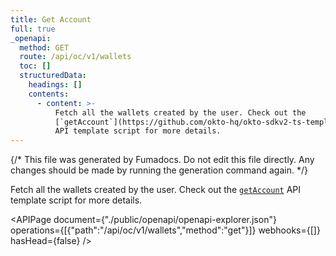 ```yaml
---
title: Get Account
full: true
_openapi:
  method: GET
  route: /api/oc/v1/wallets
  toc: []
  structuredData:
    headings: []
    contents:
      - content: >-
          Fetch all the wallets created by the user. Check out the
          [`getAccount`](https://github.com/okto-hq/okto-sdkv2-ts-template/blob/main/src/api-template/explorer/getAccount.ts)
          API template script for more details.
---
```


{/* This file was generated by Fumadocs. Do not edit this file directly. Any changes should be made by running the generation command again. */}

Fetch all the wallets created by the user. Check out the [`getAccount`](https://github.com/okto-hq/okto-sdkv2-ts-template/blob/main/src/api-template/explorer/getAccount.ts) API template script for more details.

<APIPage document={"./public/openapi/openapi-explorer.json"} operations={[{"path":"/api/oc/v1/wallets","method":"get"}]} webhooks={[]} hasHead={false} />